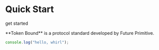 
# Quick Start

get started

<Callout emoji="✍🏽">
  **Token Bound** is a protocol standard developed by Future Primitive.
</Callout>

```ts copy
console.log("hello, whirl");
```
